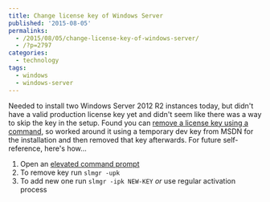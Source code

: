 ```yaml
---
title: Change license key of Windows Server
published: '2015-08-05'
permalinks:
  - /2015/08/05/change-license-key-of-windows-server/
  - /?p=2797
categories:
  - technology
tags:
  - windows
  - windows-server
---
```


Needed to install two Windows Server 2012 R2 instances today, but didn't have a valid production license key yet and didn't seem like there was a way to skip the key in the setup. Found you can <a href="http://community.spiceworks.com/how_to/27819-change-windows-server-2012-product-key">remove a license key using a command</a>, so worked around it using a temporary dev key from MSDN for the installation and then removed that key afterwards. For future self-reference, here's how...

1. Open an <a href="/?p=1139">elevated command prompt</a>
1. To remove key run `slmgr -upk`
1. To add new one run `slmgr -ipk NEW-KEY` _or_ use regular activation process

